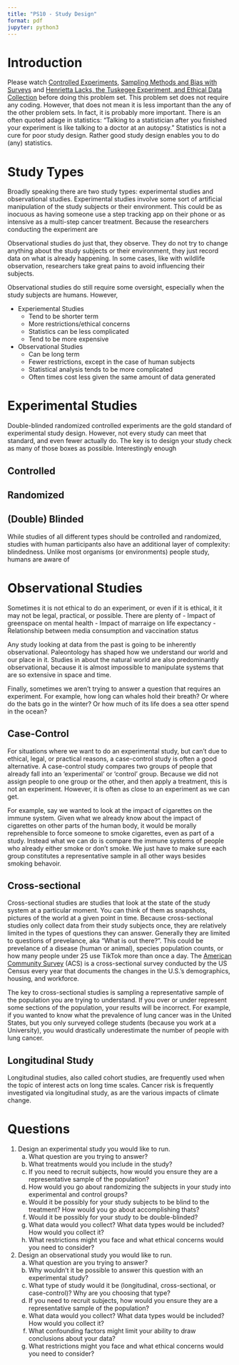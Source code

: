```yaml
---
title: "PS10 - Study Design"
format: pdf
jupyter: python3
---
```


# Introduction

Please watch [Controlled Experiments](https://www.youtube.com/watch?v=kkBDa-ICvyY&list=PL8dPuuaLjXtNM_Y-bUAhblSAdWRnmBUcr&index=10),
[Sampling Methods and Bias with Surveys](https://www.youtube.com/watch?v=Rf-fIpB4D50&list=PL8dPuuaLjXtNM_Y-bUAhblSAdWRnmBUcr&index=11) and 
[Henrietta Lacks, the Tuskegee Experiment, and Ethical Data Collection](https://www.youtube.com/watch?v=CzNANZnoiRs&list=PL8dPuuaLjXtNM_Y-bUAhblSAdWRnmBUcr&index=13)
before doing this problem set. This problem set does not require any 
coding. However, that does not mean it is less important than the any of the 
other problem sets. In fact, it is probably more important. There is an often 
quoted adage in statistics: "Talking to a statistician after you finished your 
experiment is like talking to a doctor at an autopsy." Statistics is not a cure 
for poor study design. Rather good study design enables you to do (any) statistics.


# Study Types

Broadly speaking there are two study types: experimental studies and observational
studies. Experimental studies involve some sort of artificial manipulation of
the study subjects or their environment. This could be as inocuous as having someone use a step tracking app on their phone or as intensive as a multi-step cancer treatment. Because the researchers conducting the experiment are 

Observational studies do just that, they observe. They do not try to change 
anything about the study subjects or their environment, they just record data on
what is already happening. In some cases, like with wildlife observation,
researchers take great pains to avoid influencing their subjects. 

Observational studies do still require some oversight, especially when the study
subjects are humans. However, 

- Experiemental Studies
  - Tend to be shorter term
  - More restrictions/ethical concerns
  - Statistics can be less complicated
  - Tend to be more expensive
- Observational Studies
  - Can be long term
  - Fewer restrictions, except in the case of human subjects
  - Statistical analysis tends to be more complicated
  - Often times cost less given the same amount of data generated


# Experimental Studies

Double-blinded randomized controlled experiments are the gold standard of 
experimental study design. However, not every study can meet that standard, and 
even fewer actually do. The key is to design your study check as many of those
boxes as possible. Interestingly enough 

## Controlled

## Randomized

## (Double) Blinded

While studies of all different types should be controlled and randomized, studies
with human participants also have an additional layer of complexity: blindedness.
Unlike most organisms (or environments) people study, humans are aware of 

# Observational Studies

Sometimes it is not ethical to do an experiment, or even if it is ethical, it 
it may not be legal, practical, or possible. There are plenty of 
-   Impact of greenspace on mental health
-   Impact of marraige on life expectancy
-   Relationship between media consumption and vaccination status

Any study looking at data from the past is going to be inherently observational.
Paleontology has shaped how we understand our world and our place in it. 
Studies in about the natural world are also predominantly observational, because 
it is almost impossible to manipulate systems that are so extensive in space and
time. 

Finally, sometimes we aren't trying to answer a question that requires an
experiment. For example, how long can whales hold their breath? Or where do the
bats go in the winter? Or how much of its life does a sea otter spend in the ocean?

## Case-Control

For situations where we want to do an experimental study, but can't due to 
ethical, legal, or practical reasons, a case-control study is often a good
alternative. A case-control study compares two groups of people that already fall
into an 'experimental' or 'control' group. Because we did not assign people to 
one group or the other, and then apply a treatment, this is not an experiment.
However, it is often as close to an experiment as we can get. 

For example, say we wanted to look at the impact of cigarettes on the immune system. 
Given what we already know about the impact of cigarettes on other parts of 
the human body, it would be morally reprehensible to force someone to smoke 
cigarettes, even as part of a study. Instead what we can do is compare the 
immune systems of people who already either smoke or don't smoke. We just have 
to make sure each group constitutes a representative sample in all other ways 
besides smoking behavoir.

## Cross-sectional

Cross-sectional studies are studies that look at the state of the study system
at a particular moment. You can think of them as snapshots, pictures of
the world at a given point in time. Because cross-sectional studies only
collect data from their study subjects once, they are relatively limited in the 
types of questions they can answer. Generally they are limited to questions of 
prevelance, aka "What is out there?". This could be prevelance of a disease
(human or animal), species population counts, or how many people under 25 use
TikTok more than once a day. The 
[American Community Survey](https://www.census.gov/programs-surveys/acs) (ACS) 
is a cross-sectional survey conducted by the US Census every year that documents
the changes in the U.S.'s demographics, housing, and workforce. 

The key to cross-sectional studies is sampling a representative sample of the
population you are trying to understand. If you over or under represent some 
sections of the population, your results will be incorrect. For example, if you
wanted to know what the prevalence of lung cancer was in the United States, but 
you only surveyed college students (because you work at a University), you would
drastically underestimate the number of people with lung cancer.

## Longitudinal Study

Longitudinal studies, also called cohort studies, are frequently used when the
topic of interest acts on long time scales. Cancer risk is frequently investigated
via longitudinal study, as are the various impacts of climate change.



# Questions

1. Design an experimental study you would like to run. 
   a. What question are you trying to answer?
   b. What treatments would you include in the study?
   c. If you need to recruit subjects, how would you ensure they are a representative sample of the population?
   d. How would you go about randomizing the subjects in your study into experimental and control groups?
   e. Would it be possibly for your study subjects to be blind to the treatment? How would you go about accomplishing thats?
   f. Would it be possibly for your study to be double-blinded?
   g. What data would you collect? What data types would be included? How would you collect it?
   h. What restrictions might you face and what ethical concerns would you need to consider?
2. Design an observational study you would like to run.
   a. What question are you trying to answer?
   b. Why wouldn't it be possible to answer this question with an experimental study?
   c. What type of study would it be (longitudinal, cross-sectional, or case-control)? Why are you choosing that type?
   d. If you need to recruit subjects, how would you ensure they are a representative sample of the population?
   e. What data would you collect? What data types would be included? How would you collect it?
   f. What confounding factors might limit your ability to draw conclusions about your data?
   g. What restrictions might you face and what ethical concerns would you need to consider?